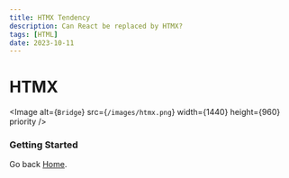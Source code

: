 ```yaml
---
title: HTMX Tendency
description: Can React be replaced by HTMX?
tags: [HTML]
date: 2023-10-11
---
```


# HTMX

<Image
  alt={`Bridge`}
  src={`/images/htmx.png`}
  width={1440}
  height={960}
  priority
/>

### Getting Started

Go back [Home](/).
